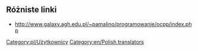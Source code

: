{{en/Archive/Community/Users/Infobox User| fontcolor     = navy
| width         = 
| tablecolor    = lightgreen
| color         = green
| status        =
| image         = en/Development/Code.png
| image_width   = 64px
| image_caption =
| name          = Extra Zi
| gender        = 
| birthdate     = 
| birthplace    = 
| location      = 
| country       = Poland
| ocupation     = entrant programist
| education     = 
| religion      =
| politics      = 
| iq            =
| personalitytype=
| OTTD          = XXXX
| website       = [http://OpenTTD-Polska.pl OpenTTD-Polska.pl]
| email         = 
| Facebook      =  
| MySpace       = 
| Twitter       =  
| interests     = 
| userboxes     = {{en/Emoticon|Confused|S}}
}}
== Różniste linki ==
* http://www.galaxy.agh.edu.pl/~pamalino/programowanie/ocpp/index.php
<!--Semi-active-->
[[Category:pl/Użytkownicy]] [[Category:en/Polish translators]]
